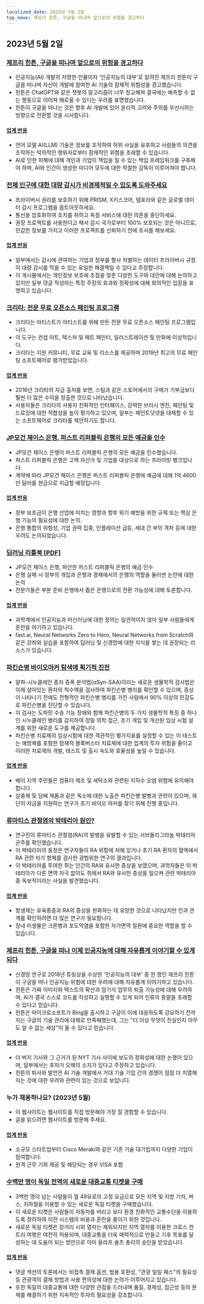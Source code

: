 ```yaml
---
localized_date: 2023년 5월 2일
top_news: 제프리 힌튼, 구글을 떠나며 앞으로의 위험을 경고하다
---
```




<CallToAction />

<Steps>

## 2023년 5월 2일

### [제프리 힌튼, 구글을 떠나며 앞으로의 위험을 경고하다](https://www.nytimes.com/2023/05/01/technology/ai-google-chatbot-engineer-quits-hinton.html)

- 인공지능(AI) 개발의 저명한 인물이자 '인공지능의 대부'로 알려진 제프리 힌튼이 구글을 떠나며 자신이 개발에 참여한 AI 기술의 잠재적 위험성을 경고했습니다.
- 힌튼은 ChatGPT와 같은 챗봇의 알고리즘이 너무 정교해져 결국에는 예측할 수 없는 행동으로 이어져 해로울 수 있다는 우려를 표명했습니다.
- 힌튼이 구글을 떠나는 것은 향후 AI 개발에 있어 윤리적 고려와 주의를 우선시하는 방향으로 전환할 것을 시사합니다.

#### [업계 반응](http://news.ycombinator.com/item?id=35771104)

- 언어 모델 AI(LLM) 기술은 정보를 조작하여 허위 사실을 유포하고 사람들의 의견을 조작하는 악의적인 행위자로부터 잠재적인 위험을 초래할 수 있습니다.
- AI로 인한 피해에 대해 개인과 기업이 책임을 질 수 있는 책임 프레임워크를 구축해야 하며, AI와 인간이 생성한 미디어 모두에 대한 적절한 감독이 이루어져야 합니다.

### [전체 인구에 대한 대량 감시가 비경제적일 수 있도록 도와주세요](https://prism-break.org/en/)

- 프라이버시 권리를 보호하기 위해 PRISM, X키스코어, 템포라와 같은 글로벌 데이터 감시 프로그램을 옵트아웃하세요.
- 통신을 암호화하여 조치를 취하고 독점 서비스에 대한 의존을 중단하세요.
- 권장 프로젝트를 사용한다고 해서 감시 국가로부터 100% 보호되는 것은 아니므로, 민감한 정보를 가지고 이러한 프로젝트를 신뢰하기 전에 조사를 해보세요.

#### [업계 반응](http://news.ycombinator.com/item?id=35772005)

- 일부에서는 감시에 관여하는 기업과 정부를 형사 처벌하는 데이터 프라이버시 규정이 대량 감시를 막을 수 있는 유일한 해결책일 수 있다고 주장합니다.
- 이 게시물에서는 개인정보 보호에 초점을 맞춘 다양한 도구와 대안에 대해 논의하고 있지만 일부 댓글 작성자는 특정 주장의 효과와 정확성에 대해 회의적인 입장을 표명하고 있습니다.

### [크리타: 전문 무료 오픈소스 페인팅 프로그램](https://krita.org/en/)

- 크리타는 아티스트가 아티스트를 위해 만든 전문 무료 오픈소스 페인팅 프로그램입니다.
- 이 도구는 컨셉 아트, 텍스처 및 매트 페인터, 일러스트레이션 및 만화에 이상적입니다.
- 크리타는 지원 커뮤니티, 무료 교육 및 리소스를 제공하며 2019년 최고의 무료 페인팅 소프트웨어로 평가받았습니다.

#### [업계 반응](http://news.ycombinator.com/item?id=35771994)

- 2016년 크리타의 자금 출처를 보면, 스팀과 같은 스토어에서의 구매가 기부금보다 훨씬 더 많은 수익을 창출한 것으로 나타났습니다.
- 사용자들은 크리타의 사용자 친화적인 인터페이스, 강력한 브러시 엔진, 페인팅 및 드로잉에 대한 적합성을 높이 평가하고 있으며, 일부는 페인트닷넷을 대체할 수 있는 소프트웨어로 크리타를 제안하기도 합니다.

### [JP모건 체이스 은행, 퍼스트 리퍼블릭 은행의 모든 예금을 인수](https://www.fdic.gov/news/press-releases/2023/pr23034.html)

- JP모건 체이스 은행이 퍼스트 리퍼블릭 은행의 모든 예금을 인수했습니다.
- 퍼스트 리퍼블릭 은행은 고액 자산가 및 기업을 대상으로 하는 프라이빗 뱅크입니다.
- 계약에 따라 JP모건 체이스 은행은 퍼스트 리퍼블릭 은행에 예금에 대해 1억 4600만 달러를 현금으로 지급할 예정입니다.

#### [업계 반응](http://news.ycombinator.com/item?id=35770048)

- 정부 보조금이 은행 산업에 미치는 영향과 향후 위기 예방을 위한 규제 또는 핵심 은행 기능의 필요성에 대한 논의.
- 은행 통합의 위험성, 기업 권력 집중, 인플레이션 급등, 세대 간 부의 격차 등에 대한 우려도 논의되었습니다.

### [딥러닝 리틀북 [PDF]](https://fleuret.org/public/lbdl.pdf)

- JP모건 체이스 은행, 파산한 퍼스트 리퍼블릭 은행의 예금 인수
- 은행 실패 시 정부의 개입과 은행과 경제에서의 은행의 역할을 둘러싼 논란에 대한 논의
- 전문가들은 부분 준비 은행에서 좁은 은행으로의 전환 가능성에 대해 토론합니다.

#### [업계 반응](http://news.ycombinator.com/item?id=35767789)

- 과학계에서 인공지능과 머신러닝에 대한 정의는 일관적이지 않아 일부 사람들에게 혼란을 야기하고 있습니다.
- fast.ai, Neural Networks Zero to Hero, Neural Networks from Scratch와 같은 강좌와 실습을 포함하여 딥러닝 및 신경망에 대한 지식을 쌓는 데 권장되는 리소스가 있습니다.

### [파킨슨병 바이오마커 탐색에 획기적 진전](https://www.michaeljfox.org/publication/michael-j-fox-foundation-announces-significant-breakthrough-search-parkinsons-biomarker)

- 알파-시누클레인 종자 증폭 분석법(αSyn-SAA)이라는 새로운 생물학적 검사법은 이제 살아있는 환자의 척수액을 검사하여 파킨슨병 병리를 확인할 수 있으며, 증상이 나타나기 전에도 전형적인 파킨슨병 병리를 가진 사람에서 90% 이상의 민감도로 파킨슨병을 진단할 수 있습니다.
- 이 검사는 도파민 수송 기능 장애와 함께 파킨슨병의 두 가지 생물학적 특징 중 하나인 시누클레인 병리를 감지하여 정밀 의학 접근, 조기 개입 및 개선된 임상 시험 설계를 위한 새로운 도구를 제공합니다.
- 파킨슨병 치료제의 임상시험에 대한 객관적인 평가지표를 설정할 수 있는 이 테스트는 예방제를 포함한 잠재적 블록버스터 치료제에 대한 업계의 투자 위험을 줄이고 이러한 치료제의 개발, 테스트 및 출시 속도와 효율성을 높일 수 있습니다.

#### [업계 반응](http://news.ycombinator.com/item?id=35770563)

- 베이 지역 주민들은 컴퓨터 제조 및 세탁소와 관련된 지하수 오염 위험에 유의해야 합니다.
- 살충제 및 담배 제품과 같은 독소에 대한 노출은 파킨슨병 발병과 관련이 있으며, 재단이 자금을 지원하는 연구가 초기 바이오 마커를 찾기 위해 진행 중입니다.

### [류마티스 관절염의 박테리아 원인?](https://www.the-scientist.com/news-opinion/a-bacterial-culprit-for-rheumatoid-arthritis-71088)

- 연구진이 류마티스 관절염(RA)의 발병을 유발할 수 있는 서브돌리그라눔 박테리아 균주를 확인했습니다.
- 이 박테리아의 동정은 연구자들이 RA 위험에 처해 있거나 초기 RA 환자의 혈액에서 RA 관련 자가 항체를 검사한 광범위한 연구의 결과입니다.
- 이 박테리아를 투여한 쥐는 인간의 RA와 유사한 증상을 보였으며, 과학자들은 이 박테리아가 다른 면역 자극 없이도 쥐에서 RA와 유사한 증상을 일으켜 관련 박테리아 중 독보적이라는 사실을 발견했습니다.

#### [업계 반응](http://news.ycombinator.com/item?id=35775704)

- 항생제는 유육종증과 RA의 증상을 완화하는 데 유망한 것으로 나타났지만 인과 관계를 확인하려면 더 많은 연구가 필요합니다.
- 장내 미생물은 크론병과 포도막염을 포함한 자가면역 질환에 중요한 역할을 할 수 있습니다.

### [제프리 힌튼, 구글을 떠나 이제 인공지능에 대해 자유롭게 이야기할 수 있게 되다](https://www.theverge.com/2023/5/1/23706311/hinton-godfather-of-ai-threats-fears-warnings)

- 신경망 연구로 2018년 튜링상을 수상한 '인공지능의 대부' 중 한 명인 제프리 힌튼이 구글을 떠나 인공지능 위험에 대한 우려에 대해 자유롭게 이야기하고 있습니다.
- 힌튼은 가짜 이미지와 텍스트의 확산과 암기식 업무의 퇴출 가능성에 대해 우려하며, AI가 결국 스스로 코드를 작성하고 실행할 수 있게 되어 인류의 종말을 초래할 수 있다고 믿습니다.
- 힌튼은 마이크로소프트가 Bing을 출시하고 구글이 이에 대응하도록 강요하기 전까지는 구글의 기술 관리에 대체로 만족해했는데, 그는 "더 이상 무엇이 진실인지 아무도 알 수 없는 세상"이 올 수 있다고 믿습니다.

#### [업계 반응](http://news.ycombinator.com/item?id=35771508)

- 더 버지 기사와 그 근거가 된 NYT 기사 사이에 보도의 정확성에 대한 논쟁이 있으며, 일부에서는 후자가 오해의 소지가 있다고 주장하고 있습니다.
- 힌튼의 퇴사와 발언은 AI 기술 개발에서 거대 기술 기업 간의 경쟁이 점점 더 치열해지는 것에 대한 우려와 관련이 있는 것으로 보입니다.

### 누가 채용하나요? (2023년 5월)

- 이 웹사이트는 웹사이트를 직접 방문해야 가장 잘 경험할 수 있습니다.
- 글을 읽으려면 웹사이트를 방문해 주세요.

#### [업계 반응](http://news.ycombinator.com/item?id=35773707)

- 소규모 스타트업부터 Cisco Meraki와 같은 기존 기술 대기업까지 다양한 기업이 참여합니다.
- 원격 근무 기회 제공 및 해당되는 경우 VISA 포함

### [수백만 명이 독일 전역의 새로운 대중교통 티켓을 구매](https://apnews.com/article/germany-public-transit-cheap-ticket-trains-metro-3d83f1a35ab8e3945b8034b9bd511c29)

- 3백만 명이 넘는 사람들이 월 49유로의 고정 요금으로 모든 지역 및 지방 기차, 버스, 지하철을 이용할 수 있는 새로운 독일 티켓을 구매했습니다.
- 이 새로운 티켓은 사람들이 자동차를 버리고 보다 환경 친화적인 교통수단을 이용하도록 장려하여 이전 시스템의 비용과 혼란을 줄이기 위한 것입니다.
- 새로운 독일 티켓은 장거리 시외 열차는 제외되지만 지역 열차를 이용한 크로스 컨트리 여행은 여전히 허용되며, 대중교통을 더욱 매력적으로 만들고 기후 목표를 달성하는 데 도움이 되는 방안으로 이미 올라프 숄츠 총리의 승인을 받았습니다.

#### [업계 반응](http://news.ycombinator.com/item?id=35770816)

- 댓글 섹션의 토론에서는 비접촉 결제 옵션, 범용 호환성, "관광 일일 패스"의 필요성 등 관광객의 결제 방법과 사용 편의성에 대한 논의가 이루어지고 있습니다.
- 또한 독일의 대중교통에 대한 다양한 관점을 드러내며 품질, 경제성, 접근성 등의 문제를 해결하기 위한 지속적인 투자의 필요성을 강조합니다.

</Steps>
